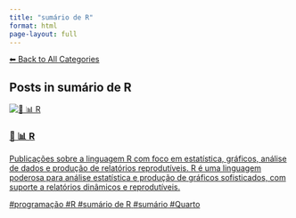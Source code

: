 ```yaml
---
title: "sumário de R"
format: html
page-layout: full
---
```


[⬅ Back to All Categories](../categories.qmd)

## Posts in **sumário de R**

::: {.cards-grid}
<div class="card">
<a class="card-link" href="/posts/programming/r/index.html">
<div class="card-image"><img src="/images/banner.png" alt="📄 📊 R"></div>
<div class="card-content">
<h3 class="card-title">📄 📊 R</h3>
<p class="card-desc">Publicações sobre a linguagem R com foco em estatística, gráficos, análise de dados e produção de relatórios reprodutíveis. R é uma linguagem poderosa para análise estatística e produção de gráficos sofisticados, com suporte a relatórios dinâmicos e reprodutíveis.</p>
<div class="chips"><span class="chip">#programação</span> <span class="chip">#R</span> <span class="chip">#sumário de R</span> <span class="chip">#sumário</span> <span class="chip">#Quarto</span></div>
</div>
</a>
</div>
:::
